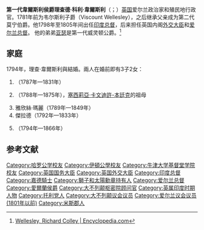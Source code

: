 {{Infobox Officeholder
| honorific-prefix = {{link-en|尊貴的|The Most Honourable}}
| honorific-suffix = [[嘉德勳章|KG]] [[英國樞密院|PC]] [[愛爾蘭樞密院|PCi]]
| name =理察·韋爾斯利侯爵
| image = Richard Wellesley.jpeg
| imagesize = 240px
| order1=[[爱尔兰总督|爱尔兰总督]]
| term_start1 = 1821年12月8日
| term_end1 = 1828年2月27日
| monarch1 = [[喬治四世|喬治四世]]
| primeminister1 = {{plainlist|
*[[第二代利物浦伯爵羅伯特·詹金遜|勞勃·詹金遜]]
*[[喬治·坎寧|喬治·坎寧]]
*[[第一代戈德里奇子爵F·J·羅賓遜|約翰·羅賓遜]]}}
| predecessor1 = {{link-en|查尔斯·切特温德·塔尔伯特|Charles Chetwynd-Talbot, 2nd Earl Talbot}}
| successor1 = [[第一代安格爾西侯爵亨利·佩吉特|亨利·佩吉特]]
| term_start2 = 1833年9月12日
| term_end2 = 1834年11月
| monarch2 = [[威廉四世_(英國)|威廉四世]]
| primeminister2 = [[第二代格雷伯爵查爾斯·格雷|查爾斯·格雷]]
| predecessor2 = [[第一代安格爾西侯爵亨利·佩吉特|亨利·佩吉特]]
| successor2 = {{link-en|托马斯·汉密尔顿|Thomas Hamilton, 9th Earl of Haddington}}
| order3 = [[外交、國協及發展事務大臣|外交大臣]]
| term_start3 = 1809年12月6日
| term_end3 = 1812年3月4日
| monarch3 = [[乔治三世|乔治三世]]
| primeminister3 = [[斯賓塞·珀西瓦爾|史賓賽·珀西瓦爾]]
| predecessor3 = {{link-en|亨瑞·巴瑟斯特|Henry Bathurst, 3rd Earl Bathurst}}
| successor3 = [[卡蘇里子爵羅伯特·史都華|羅伯特·史都華]]
| order4 = [[印度总督|威廉堡总督]]
| term_start4 = 1796年5月18日
| term_end4 = 1805年7月30日
| monarch4 = [[乔治三世|乔治三世]]
| primeminister4 = [[小威廉·皮特|小威廉·皮特]]<br>[[第一代西德默斯子爵亨利·阿丁頓|亨利·阿丁頓]]
| predecessor4 = {{link-en|阿雷德·克拉克|Alured Clarke}}<br/><small>临时总督</small>
| successor4 = [[第一代康沃利斯侯爵查爾斯·康沃利斯|查爾斯·康沃利斯]]
| birth_date = 1760年6月20日
| birth_place =[[爱尔兰|爱尔兰]][[米斯郡|米斯郡]][[丹安城堡|丹安城堡]]
| death_date = 1842年9月26日
| death_place = [[英格兰|英格兰]][[倫敦|倫敦]][[骑士桥|骑士桥]]
| nationality = [[英国|英国]]
| party = [[托利党|托利党]]
}}

'''第一代韋爾斯利侯爵理查德·科利·韋爾斯利'''（{{lang-en|Richard Colley Wellesley, 1st Marquess Wellesley}}；{{bd|1760年|6月20日|1842年|9月26日}}）[[英国|英国]]爱尔兰政治家和殖民地行政官。1781年前为韦尔斯利子爵（Viscount Wellesley），之后继承父亲成为第二代莫宁伯爵。他1798年至1805年间出任[[印度总督|印度总督]]，后来担任英国内阁[[外交大臣|外交大臣]]和[[爱尔兰总督|爱尔兰总督]]。 他的弟弟[[第一代威灵顿公爵阿瑟·韦尔斯利|亚瑟]]是第一代威灵顿公爵。<ref>[https://www.encyclopedia.com/international/encyclopedias-almanacs-transcripts-and-maps/wellesley-richard-colley Wellesley, Richard Colley | Encyclopedia.com]</ref>

== 家庭 ==
1794年，理查·韋爾斯利與{{le|雅欣絲-加布里埃·羅蘭|Hyacinthe-Gabrielle Roland}}結婚。兩人在婚前即有3子2女：
# {{le|理查·韋爾斯利 (1787-1831)|Richard Wellesley (1787–1831)|理查}}（1787年—1831年）
# {{le|安妮·韋爾斯利|Lady Charles Bentinck|安妮}}（1788年—1875年），[[塞西莉亞·卡文迪許-本廷克|塞西莉亞·卡文迪許-本廷克]]的祖母
# 雅欣絲·瑪麗（1789年—1849年）
# 傑拉德（1792年—1833年）
# {{le|亨利·韋爾斯利 (1794-1866)|Henry Wellesley (1794–1866)|亨利}}（1794年—1866年）

== 参考文献 ==
{{Reflist}}
{{印度總督}}
{{Authority control}}
{{DEFAULTSORT: Wellesley, Richard}}
[[Category:哈罗公学校友|Category:哈罗公学校友]]
[[Category:伊頓公學校友|Category:伊頓公學校友]]
[[Category:牛津大学基督堂学院校友|Category:牛津大学基督堂学院校友]]
[[Category:英国国务大臣|Category:英国国务大臣]]
[[Category:英国外交大臣|Category:英国外交大臣]]
[[Category:印度总督|Category:印度总督]]
[[Category:嘉德騎士|Category:嘉德騎士]]
[[Category:獅子和太陽勳章持有人|Category:獅子和太陽勳章持有人]]
[[Category:爱尔兰总督|Category:爱尔兰总督]]
[[Category:愛爾蘭侯爵|Category:愛爾蘭侯爵]]
[[Category:大不列颠枢密院顾问官|Category:大不列颠枢密院顾问官]]
[[Category:英属印度时期人物|Category:英属印度时期人物]]
[[Category:托利党人|Category:托利党人]]
[[Category:大不列颠议会议员|Category:大不列颠议会议员]]
[[Category:爱尔兰议会议员_(1801年以前)|Category:爱尔兰议会议员 (1801年以前)]]
[[Category:米斯郡人|Category:米斯郡人]]